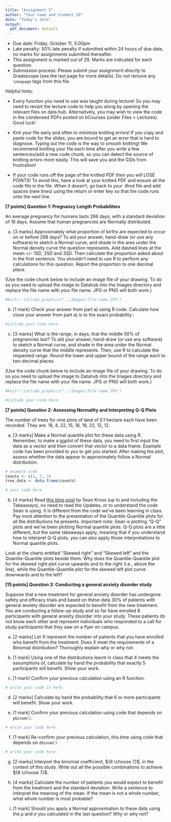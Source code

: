 ```yaml
---
title: "Assignment 5"
author: "Your name and student ID"
date: "Today's date"
output:
  pdf_document: default
---
```


* Due date: Friday, October 11, 5:00pm
* Late penalty: 50% late penalty if submitted within 24 hours of due date, no 
marks for assignments submitted thereafter.
* This assignment is marked out of 29. Marks are indicated for each 
question. 
* Submission process: Please submit your assignment *directly* to 
Gradescope (see the last page for more details). Do not remove any `\newpage` 
tags from this file.

Helpful hints:

- Every function you need to use was taught during lecture! So you may need to 
revisit the lecture code to help you along by opening the relevant files on data 
hub. Alternatively, you may wish to view the code in the condensed PDFs posted 
on bCourses (under Files > Lectures). Good luck!

- Knit your file early and often to minimize knitting errors! If you copy and 
paste code for the slides, you are bound to get an error that is hard to 
diagnose. Typing out the code is the way to smooth knitting! We recommend 
knitting your file each time after you write a few sentences/add a new code 
chunk, so you can detect the source of knitting errors more easily. This will 
save you and the GSIs from frustration!

- If your code runs off the page of the knitted PDF then you will LOSE POINTS! To
avoid this, have a look at your knitted PDF and ensure all the code fits in the 
file. When it doesn't, go back to your .Rmd file and add spaces (new lines) using
the return or enter key so that the code runs onto the next line.


\newpage


**[7 points] Question 1: Pregnancy Length Probabilities** 

An average pregnancy for humans lasts 266 days, with a standard deviation of 
16 days. Assume that human pregnancies are Normally distributed. 

a) [3 marks] Approximately what proportion of births are expected to occur on or before 
298 days? To aid your answer, hand-draw (or use any software) to sketch a Normal
curve, and shade in the area under the Normal density curve the question 
represents. Add dashed lines at the mean +/- 1SD, 2SD and 3SD. Then calculate 
the proportion asked about in the first sentence. You shouldn't need to use R
to perform any calculations for this question. Report the proportion to one decimal place.

(Use the code chunk below to include an image file of your drawing. To do so you 
need to upload the image to Datahub into the Images directory and replace
the file name with your file name. JPG or PNG will both work.)
```r
#knitr::include_graphics("../Images/file-name.JPG")
```


\newpage


b) [1 mark] Check your answer from part a) using R code. Calculate how close 
your answer from part a) is to the exact probability.:

```r
#include your code here.
```


\newpage


c) [3 marks] What is the range, in days, that the middle 50% of pregnancies last? To aid 
your answer, hand-draw (or use any software) to sketch a Normal curve, and
shade in the area under the Normal density curve that the middle represents. 
Then, use R to calculate the requested range. Round the lower and upper bound of
the range each to two decimal places.

(Use the code chunk below to include an image file of your drawing. To do so you 
need to upload the image to Datahub into the Images directory and replace
the file name with your file name. JPG or PNG will both work.)
```r
#knitr::include_graphics("../Images/file-name.JPG")
```

```r
#include your code here.
```


\newpage



**[7 points] Question 2: Assessing Normality and Interpreting Q-Q Plots** 

The number of trees for nine plots of land of 0.1 hectare each have been 
recorded. They are: 18, 4, 22, 15, 18, 19, 22, 12, 12.

a) [3 marks] Make a Normal quantile plot for these data using R. Remember, to make a ggplot
of these data, you need to first input the data as a vector and then convert that
vector to a data frame. Example code has been provided to you to get you started.
After making the plot, assess whether the data appear to approximately follow a 
Normal distribution.

```r
# example code
counts <- c(1, 2, 3)
tree_data <- data.frame(counts)

# your code here 
```


\newpage


b) [4 marks] Read [this blog post](http://seankross.com/2016/02/29/A-Q-Q-Plot-Dissection-Kit.html) 
by Sean Kross (up to and including the Takeaways), no need
to read the Updates, or to understand the code Sean is using. It is different 
from the code we've been learning in class. Pay most attention to the 
presentation of the Quantile-Quantile plots for all the distributions he presents.
Important note: Sean is plotting "Q-Q" plots and we've been plotting Normal quantile
plots. Q-Q plots are a little different, but the same takeaways apply, meaning 
that if you understand how to interpret Q-Q plots, you can also apply those interpretations
to Normal quantile plots.

Look at the charts entitled "Skewed right" and "Skewed left" and the Quantile-Quantile plots
beside them. Why does the Quantile-Quantile plot for the skewed right plot curve upwards and to the right 
(i.e., above the line), while the Quantile-Quantile plot for the skewed left plot curve 
downwards and to the left?


\newpage



**[15 points] Question 3: Conducting a general anxiety disorder study** 

Suppose that a new treatment for general anxiety disorder has undergone 
safety and efficacy trials and based on these data 30% of patients with 
general anxiety disorder are expected to benefit from the new treatment. You are
conducting a follow-up study and so far have enrolled 8 participants with 
general anxiety disorder into your study. These patients do not know each other
and represent individuals who responded to a call for study participants that 
they saw on a flyer on campus. 

a) [2 marks] Let $X$ represent the number of patients that you have enrolled who benefit
from the treatment. Does $X$ meet the requirements of a Binomial distribution? 
Thoroughly explain why or why not.


\newpage


b) [1 mark] Using one of the distributions learnt in class that $X$ meets the assumptions
of, calculate by hand the probability that exactly 5 participants will benefit.
Show your work. 


\newpage


c) [1 mark] Confirm your previous calculation using an R function. 

```r
# write your code in here.
```


\newpage


d) [2 marks] Calculate by hand the probability that 6 or more participants will benefit. 
Show your work.


\newpage


e) [1 mark] Confirm your previous calculation using code that depends on `pbinom()`.

```r
# write your code here. 
```


\newpage


f) [1 mark] Re-confirm your previous calculation, this time using code that depends on `dbinom()`

```r
# write your code here. 
```


\newpage



g) [2 marks] Interpret the binomial coefficient, ${8 \choose 7}$, in the context of this 
study. Write out all the possible combinations to achieve ${8 \choose 7}$.


\newpage


h) [4 marks] Calculate the number of patients you would expect to benefit 
from the treatment and the standard deviation. Write a sentence to interpret the
meaning of the mean. If the mean is not a whole number, what whole number is 
most probable?



\newpage


i) [1 mark] Should you apply a Normal approximation to these data using the $\mu$ and $\sigma$
you calculated in the last question? Why or why not?

